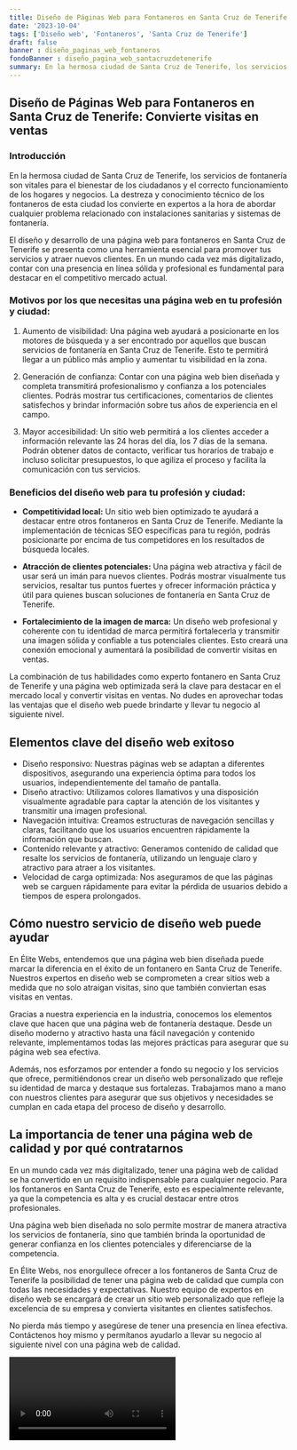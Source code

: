 ```yaml
---
title: Diseño de Páginas Web para Fontaneros en Santa Cruz de Tenerife
date: '2023-10-04'
tags: ['Diseño web', 'Fontaneros', 'Santa Cruz de Tenerife']
draft: false
banner : diseño_paginas_web_fontaneros
fondoBanner : diseño_pagina_web_santacruzdetenerife
summary: En la hermosa ciudad de Santa Cruz de Tenerife, los servicios de fontanería son vitales para el bienestar de los ciudadanos y el correcto funcionamiento de los hogares y negocios. La destreza y conocimiento técnico de los fontaneros de esta ciudad los convierte en expertos a la hora de abordar cualquier problema relacionado con instalaciones sanitarias y sistemas de fontanería.
---
```


## Diseño de Páginas Web para Fontaneros en Santa Cruz de Tenerife: Convierte visitas en ventas

### Introducción

En la hermosa ciudad de Santa Cruz de Tenerife, los servicios de fontanería son vitales para el bienestar de los ciudadanos y el correcto funcionamiento de los hogares y negocios. La destreza y conocimiento técnico de los fontaneros de esta ciudad los convierte en expertos a la hora de abordar cualquier problema relacionado con instalaciones sanitarias y sistemas de fontanería.

El diseño y desarrollo de una página web para fontaneros en Santa Cruz de Tenerife se presenta como una herramienta esencial para promover tus servicios y atraer nuevos clientes. En un mundo cada vez más digitalizado, contar con una presencia en línea sólida y profesional es fundamental para destacar en el competitivo mercado actual.

### Motivos por los que necesitas una página web en tu profesión y ciudad:

1. Aumento de visibilidad: Una página web ayudará a posicionarte en los motores de búsqueda y a ser encontrado por aquellos que buscan servicios de fontanería en Santa Cruz de Tenerife. Esto te permitirá llegar a un público más amplio y aumentar tu visibilidad en la zona.

2. Generación de confianza: Contar con una página web bien diseñada y completa transmitirá profesionalismo y confianza a los potenciales clientes. Podrás mostrar tus certificaciones, comentarios de clientes satisfechos y brindar información sobre tus años de experiencia en el campo.

3. Mayor accesibilidad: Un sitio web permitirá a los clientes acceder a información relevante las 24 horas del día, los 7 días de la semana. Podrán obtener datos de contacto, verificar tus horarios de trabajo e incluso solicitar presupuestos, lo que agiliza el proceso y facilita la comunicación con tus servicios.

### Beneficios del diseño web para tu profesión y ciudad:

- **Competitividad local:** Un sitio web bien optimizado te ayudará a destacar entre otros fontaneros en Santa Cruz de Tenerife. Mediante la implementación de técnicas SEO específicas para tu región, podrás posicionarte por encima de tus competidores en los resultados de búsqueda locales.

- **Atracción de clientes potenciales:** Una página web atractiva y fácil de usar será un imán para nuevos clientes. Podrás mostrar visualmente tus servicios, resaltar tus puntos fuertes y ofrecer información práctica y útil para quienes buscan soluciones de fontanería en Santa Cruz de Tenerife.

- **Fortalecimiento de la imagen de marca:** Un diseño web profesional y coherente con tu identidad de marca permitirá fortalecerla y transmitir una imagen sólida y confiable a tus potenciales clientes. Esto creará una conexión emocional y aumentará la posibilidad de convertir visitas en ventas.

La combinación de tus habilidades como experto fontanero en Santa Cruz de Tenerife y una página web optimizada será la clave para destacar en el mercado local y convertir visitas en ventas. No dudes en aprovechar todas las ventajas que el diseño web puede brindarte y llevar tu negocio al siguiente nivel.

<GifSeo />

<Cta />

## Elementos clave del diseño web exitoso

- Diseño responsivo: Nuestras páginas web se adaptan a diferentes dispositivos, asegurando una experiencia óptima para todos los usuarios, independientemente del tamaño de pantalla.
- Diseño atractivo: Utilizamos colores llamativos y una disposición visualmente agradable para captar la atención de los visitantes y transmitir una imagen profesional.
- Navegación intuitiva: Creamos estructuras de navegación sencillas y claras, facilitando que los usuarios encuentren rápidamente la información que buscan.
- Contenido relevante y atractivo: Generamos contenido de calidad que resalte los servicios de fontanería, utilizando un lenguaje claro y atractivo para atraer a los visitantes.
- Velocidad de carga optimizada: Nos aseguramos de que las páginas web se carguen rápidamente para evitar la pérdida de usuarios debido a tiempos de espera prolongados.

## Cómo nuestro servicio de diseño web puede ayudar

En Élite Webs, entendemos que una página web bien diseñada puede marcar la diferencia en el éxito de un fontanero en Santa Cruz de Tenerife. Nuestros expertos en diseño web se comprometen a crear sitios web a medida que no solo atraigan visitas, sino que también conviertan esas visitas en ventas.

Gracias a nuestra experiencia en la industria, conocemos los elementos clave que hacen que una página web de fontanería destaque. Desde un diseño moderno y atractivo hasta una fácil navegación y contenido relevante, implementamos todas las mejores prácticas para asegurar que su página web sea efectiva.

Además, nos esforzamos por entender a fondo su negocio y los servicios que ofrece, permitiéndonos crear un diseño web personalizado que refleje su identidad de marca y destaque sus fortalezas. Trabajamos mano a mano con nuestros clientes para asegurar que sus objetivos y necesidades se cumplan en cada etapa del proceso de diseño y desarrollo.

## La importancia de tener una página web de calidad y por qué contratarnos

En un mundo cada vez más digitalizado, tener una página web de calidad se ha convertido en un requisito indispensable para cualquier negocio. Para los fontaneros en Santa Cruz de Tenerife, esto es especialmente relevante, ya que la competencia es alta y es crucial destacar entre otros profesionales.

Una página web bien diseñada no solo permite mostrar de manera atractiva los servicios de fontanería, sino que también brinda la oportunidad de generar confianza en los clientes potenciales y diferenciarse de la competencia.

En Élite Webs, nos enorgullece ofrecer a los fontaneros de Santa Cruz de Tenerife la posibilidad de tener una página web de calidad que cumpla con todas las necesidades y expectativas. Nuestro equipo de expertos en diseño web se encargará de crear un sitio web personalizado que refleje la excelencia de su empresa y convierta visitantes en clientes satisfechos.

No pierda más tiempo y asegúrese de tener una presencia en línea efectiva. Contáctenos hoy mismo y permítanos ayudarlo a llevar su negocio al siguiente nivel con una página web de calidad.

<Video />

<CtaBot job='Fontaneros' city='Santa Cruz de Tenerife'/>

<Gmaps query='Santa Cruz de Tenerife+españa+maps' />